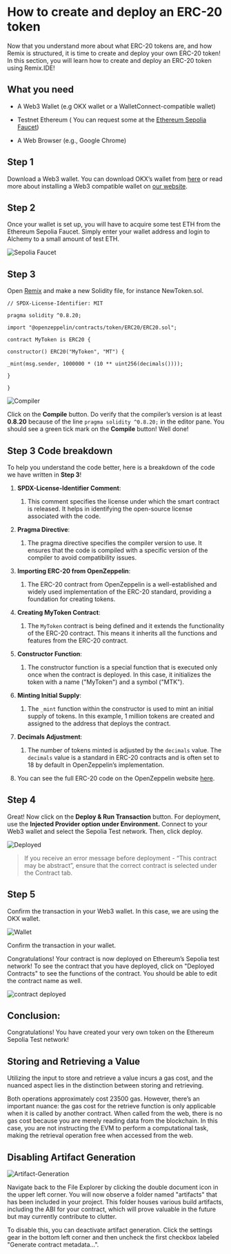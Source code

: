 # How to create and deploy an ERC-20 token

Now that you understand more about what ERC-20 tokens are, and how Remix is structured, it is time to create and deploy your own ERC-20 token! In this section, you will learn how to create and deploy an ERC-20 token using Remix.IDE!

## What you need

-   A Web3 Wallet (e.g OKX wallet or a WalletConnect-compatible wallet)
    
-   Testnet Ethereum ( You can request some at the [Ethereum Sepolia Faucet](https://www.alchemy.com/faucets/ethereum-sepolia))
    
-   A Web Browser (e.g., Google Chrome)
    

  

## Step 1

Download a Web3 wallet. You can download OKX’s wallet from [here](https://chromewebstore.google.com/detail/okx-wallet/mcohilncbfahbmgdjkbpemcciiolgcge) or read more about installing a Web3 compatible wallet on [our website](https://www.okx.com/oktc/docs/dev/quick-start/wallet/metamask/quick-start#install-a-web3-compatible-wallet).

##  Step 2

Once your wallet is set up, you will have to acquire some test ETH from the Ethereum Sepolia Faucet. Simply enter your wallet address and login to Alchemy to a small amount of test ETH.

![Sepolia Faucet](./img/faucet-example.png)

##  Step 3

Open [Remix](https://remix.ethereum.org/) and make a new Solidity file, for instance NewToken.sol.

``` sol
// SPDX-License-Identifier: MIT

pragma solidity ^0.8.20;

import "@openzeppelin/contracts/token/ERC20/ERC20.sol";

contract MyToken is ERC20 {

constructor() ERC20("MyToken", "MT") {

_mint(msg.sender, 1000000 * (10 ** uint256(decimals())));

}

}
```
![Compiler](./img/compiler-guide.png)

Click on the **Compile** button. Do verify that the compiler’s version is at least **0.8.20** because of the line `pragma solidity ^0.8.20;` in the editor pane. You should see a green tick mark on the **Compile** button! Well done!

##  Step 3 Code breakdown

To help you understand the code better, here is a breakdown of the code we have written in **Step 3**!


1.  **SPDX-License-Identifier Comment**:
    
    1.  This comment specifies the license under which the smart contract is released. It helps in identifying the open-source license associated with the code.
        
2.  **Pragma Directive**:
    
    1.  The pragma directive specifies the compiler version to use. It ensures that the code is compiled with a specific version of the compiler to avoid compatibility issues.
        
3.  **Importing ERC-20 from OpenZeppelin**:
    
    1.  The ERC-20 contract from OpenZeppelin is a well-established and widely used implementation of the ERC-20 standard, providing a foundation for creating tokens.
        
4.  **Creating MyToken Contract**:
    
    1.  The `MyToken` contract is being defined and it extends the functionality of the ERC-20 contract. This means it inherits all the functions and features from the ERC-20 contract.
        
5.  **Constructor Function**:
    
    1.  The constructor function is a special function that is executed only once when the contract is deployed. In this case, it initializes the token with a name ("MyToken") and a symbol ("MTK").
        
6.  **Minting Initial Supply**:
    
    1.  The `_mint` function within the constructor is used to mint an initial supply of tokens. In this example, 1 million tokens are created and assigned to the address that deploys the contract.
        
7.  **Decimals Adjustment**:
    
    1.  The number of tokens minted is adjusted by the `decimals` value. The `decimals` value is a standard in ERC-20 contracts and is often set to 18 by default in OpenZeppelin’s implementation.
        
8.  You can see the full ERC-20 code on the OpenZeppelin website [here](https://github.com/OpenZeppelin/openzeppelin-contracts/blob/master/contracts/token/ERC20/ERC20.sol).
    

## Step 4

Great! Now click on the **Deploy & Run Transaction** button. For deployment, use the **Injected Provider option under Environment.** Connect to your Web3 wallet and select the Sepolia Test network. Then, click deploy.

![Deployed](./img/deploy-and-run.png)

> If you receive an error message before deployment - “This contract may be abstract”, ensure that the correct contract is selected under the Contract tab.

## Step 5

Confirm the transaction in your Web3 wallet. In this case, we are using the OKX wallet.

![Wallet](./img/web3-wallet-transaction.png)

Confirm the transaction in your wallet.

Congratulations! Your contract is now deployed on Ethereum’s Sepolia test network! To see the contract that you have deployed, click on "Deployed Contracts" to see the functions of the contract. You should be able to edit the contract name as well.

![contract deployed](./img/contract-deployed.png)


## Conclusion:

Congratulations! You have created your very own token on the Ethereum Sepolia Test network!

## Storing and Retrieving a Value

Utilizing the input to store and retrieve a value incurs a gas cost, and the nuanced aspect lies in the distinction between storing and retrieving.

Both operations approximately cost 23500 gas. However, there’s an important nuance: the gas cost for the retrieve function is only applicable when it is called by another contract. When called from the web, there is no gas cost because you are merely reading data from the blockchain. In this case, you are not instructing the EVM to perform a computational task, making the retrieval operation free when accessed from the web.

##  Disabling Artifact Generation

  

![Artifact-Generation](./img/artifact-generation.png)

Navigate back to the File Explorer by clicking the double document icon in the upper left corner. You will now observe a folder named "artifacts" that has been included in your project. This folder houses various build artifacts, including the ABI for your contract, which will prove valuable in the future but may currently contribute to clutter.

To disable this, you can deactivate artifact generation. Click the settings gear in the bottom left corner and then uncheck the first checkbox labeled "Generate contract metadata...".
